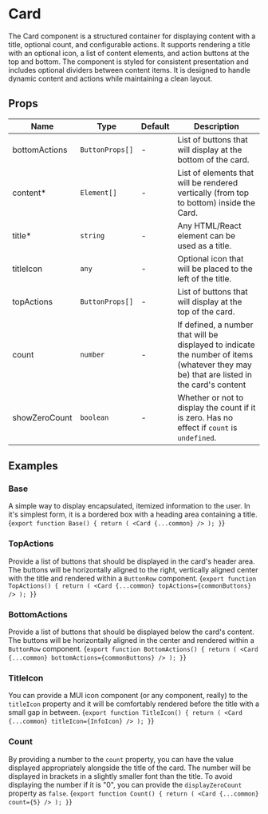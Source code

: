 

# Card
The Card component is a structured container for displaying content with a title, optional count, and configurable actions. It supports rendering a title with an optional icon, a list of content elements, and action buttons at the top and bottom. The component is styled for consistent presentation and includes optional dividers between content items. It is designed to handle dynamic content and actions while maintaining a clean layout.
## Props
| Name | Type  | Default | Description
| - | - | - | -
| bottomActions | <code class="doc-code">ButtonProps[]</code> | - | List of buttons that will display at the bottom of the card.
| content<span class="doc-required">&#42;</span> | <code class="doc-code">Element[]</code> | - | List of elements that will be rendered vertically (from top to bottom) inside the Card.
| title<span class="doc-required">&#42;</span> | <code class="doc-code">string</code> | - | Any HTML/React element can be used as a title.
| titleIcon | <code class="doc-code">any</code> | - | Optional icon that will be placed to the left of the title.
| topActions | <code class="doc-code">ButtonProps[]</code> | - | List of buttons that will display at the top of the card.
| count | <code class="doc-code">number</code> | - | If defined, a number that will be displayed to indicate the number of items (whatever they may be) that are listed in the card's content
| showZeroCount | <code class="doc-code">boolean</code> | - | Whether or not to display the count if it is zero. Has no effect if `count` is `undefined`.
## Examples
### Base
A simple way to display encapsulated, itemized information to the user. In it's simplest form, it is a bordered box
with a heading area containing a title.
<Example component={stories.Base}>{`export function Base() {
	return (
		<Card {...common} />
	);
}`}</Example>
### TopActions
Provide a list of buttons that should be displayed in the card's header area. The buttons will be horizontally aligned
to the right, vertically aligned center with the title and rendered within a `ButtonRow` component.
<Example component={stories.TopActions}>{`export function TopActions() {
	return (
		<Card
			{...common}
			topActions={commonButtons}
		/>
	);
}`}</Example>
### BottomActions
Provide a list of buttons that should be displayed below the card's content. The buttons will be horizontally aligned
in the center and rendered within a `ButtonRow` component.
<Example component={stories.BottomActions}>{`export function BottomActions() {
	return (
		<Card
			{...common}
			bottomActions={commonButtons}
		/>
	);
}`}</Example>
### TitleIcon
You can provide a MUI icon component (or any component, really) to the `titleIcon` property and it will be comfortably
rendered before the title with a small gap in between.
<Example component={stories.TitleIcon}>{`export function TitleIcon() {
	return (
		<Card
			{...common}
			titleIcon={InfoIcon}
		/>
	);
}`}</Example>
### Count
By providing a number to the `count` property, you can have the value displayed appropriately alongside the title of the
card. The number will be displayed in brackets in a slightly smaller font than the title. To avoid displaying the number
if it is "0", you can provide the `displayZeroCount` property as `false`.
<Example component={stories.Count}>{`export function Count() {
	return (
		<Card
			{...common}
			count={5}
		/>
	);
}`}</Example>
